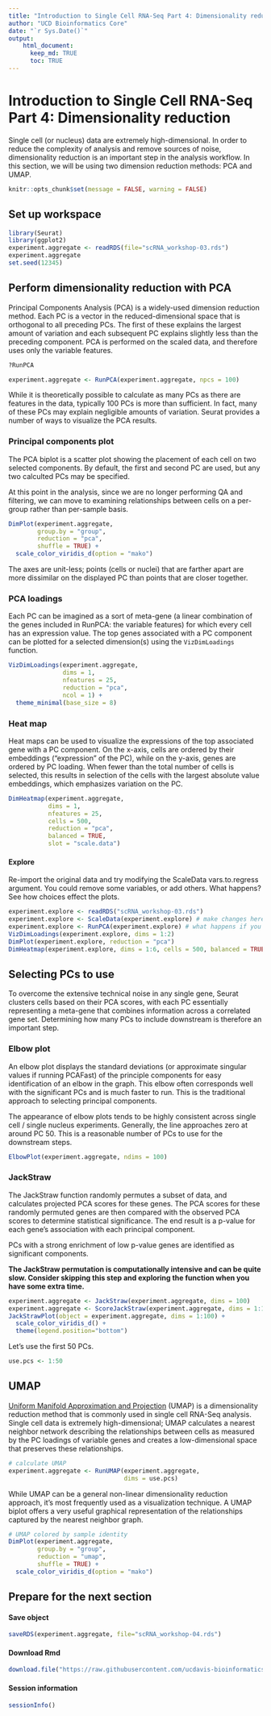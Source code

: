 ```yaml
---
title: "Introduction to Single Cell RNA-Seq Part 4: Dimensionality reduction"
author: "UCD Bioinformatics Core"
date: "`r Sys.Date()`"
output:
    html_document:
      keep_md: TRUE
      toc: TRUE
---
```


# Introduction to Single Cell RNA-Seq Part 4: Dimensionality reduction
Single cell (or nucleus) data are extremely high-dimensional. In order to reduce the complexity of analysis and remove sources of noise, dimensionality reduction is an important step in the analysis workflow. In this section, we will be using two dimension reduction methods: PCA and UMAP.
```r
knitr::opts_chunk$set(message = FALSE, warning = FALSE)
```

## Set up workspace
```r
library(Seurat)
library(ggplot2)
experiment.aggregate <- readRDS(file="scRNA_workshop-03.rds")
experiment.aggregate
set.seed(12345)
```

## Perform dimensionality reduction with PCA
Principal Components Analysis (PCA) is a widely-used dimension reduction method. Each PC is a vector in the reduced-dimensional space that is orthogonal to all preceding PCs. The first of these explains the largest amount of variation and each subsequent PC explains slightly less than the preceding component. PCA is performed on the scaled data, and therefore uses only the variable features. 
```r
?RunPCA
```

```r
experiment.aggregate <- RunPCA(experiment.aggregate, npcs = 100)
```

While it is theoretically possible to calculate as many PCs as there are features in the data, typically 100 PCs is more than sufficient. In fact, many of these PCs may explain negligible amounts of variation. Seurat provides a number of ways to visualize the PCA results.

### Principal components plot
The PCA biplot is a scatter plot showing the placement of each cell on two selected components. By default, the first and second PC are used, but any two calculted PCs may be specified.

At this point in the analysis, since we are no longer performing QA and filtering, we can move to examining relationships between cells on a per-group rather than per-sample basis.
```r
DimPlot(experiment.aggregate,
        group.by = "group",
        reduction = "pca",
        shuffle = TRUE) +
  scale_color_viridis_d(option = "mako")
```

The axes are unit-less; points (cells or nuclei) that are farther apart are more dissimilar on the displayed PC than points that are closer together.

### PCA loadings
Each PC can be imagined as a sort of meta-gene (a linear combination of the genes included in RunPCA: the variable features) for which every cell has an expression value. The top genes associated with a PC component can be plotted for a selected dimension(s) using the `VizDimLoadings` function.
```r
VizDimLoadings(experiment.aggregate,
               dims = 1,
               nfeatures = 25,
               reduction = "pca",
               ncol = 1) +
  theme_minimal(base_size = 8)
```

### Heat map
Heat maps can be used to visualize the expressions of the top associated gene with a PC component. On the x-axis, cells are ordered by their embeddings ("expression" of the PC), while on the y-axis, genes are ordered by PC loading. When fewer than the total number of cells is selected, this results in selection of the cells with the largest absolute value embeddings, which emphasizes variation on the PC.
```r
DimHeatmap(experiment.aggregate,
           dims = 1,
           nfeatures = 25,
           cells = 500,
           reduction = "pca",
           balanced = TRUE,
           slot = "scale.data")
```

#### Explore
Re-import the original data and try modifying the ScaleData vars.to.regress argument. You could remove some variables, or add others. What happens? See how choices effect the plots.
```r
experiment.explore <- readRDS("scRNA_workshop-03.rds")
experiment.explore <- ScaleData(experiment.explore) # make changes here to explore the data
experiment.explore <- RunPCA(experiment.explore) # what happens if you adjust npcs?
VizDimLoadings(experiment.explore, dims = 1:2)
DimPlot(experiment.explore, reduction = "pca")
DimHeatmap(experiment.explore, dims = 1:6, cells = 500, balanced = TRUE) # adjust parameters
```

## Selecting PCs to use
To overcome the extensive technical noise in any single gene, Seurat clusters cells based on their PCA scores, with each PC essentially representing a meta-gene that combines information across a correlated gene set. Determining how many PCs to include downstream is therefore an important step.

### Elbow plot
An elbow plot displays the standard deviations (or approximate singular values if running PCAFast) of the principle components for easy identification of an elbow in the graph. This elbow often corresponds well with the significant PCs and is much faster to run.  This is the traditional approach to selecting principal components.

The appearance of elbow plots tends to be highly consistent across single cell / single nucleus experiments. Generally, the line approaches zero at around PC 50. This is a reasonable number of PCs to use for the downstream steps.
```r
ElbowPlot(experiment.aggregate, ndims = 100)
```

### JackStraw
The JackStraw function randomly permutes a subset of data, and calculates projected PCA scores for these genes. The PCA scores for these randomly permuted genes are then compared with the observed PCA scores to determine statistical significance. The end result is a p-value for each gene's association with each principal component.

PCs with a strong enrichment of low p-value genes are identified as significant components.

**The JackStraw permutation is computationally intensive and can be quite slow. Consider skipping this step and exploring the function when you have some extra time.**
```r
experiment.aggregate <- JackStraw(experiment.aggregate, dims = 100)
experiment.aggregate <- ScoreJackStraw(experiment.aggregate, dims = 1:100)
JackStrawPlot(object = experiment.aggregate, dims = 1:100) +
  scale_color_viridis_d() +
  theme(legend.position="bottom")
```

Let's use the first 50 PCs.

```r
use.pcs <- 1:50
```

## UMAP
[Uniform Manifold Approximation and Projection](https://arxiv.org/pdf/1802.03426v3.pdf) (UMAP) is a dimensionality reduction method that is commonly used in single cell RNA-Seq analysis. Single cell data is extremely high-dimensional; UMAP calculates a nearest neighbor network describing the relationships between cells as measured by the PC loadings of variable genes and creates a low-dimensional space that preserves these relationships.
```r
# calculate UMAP
experiment.aggregate <- RunUMAP(experiment.aggregate,
                                dims = use.pcs)
```

While UMAP can be a general non-linear dimensionality reduction approach, it's most frequently used as a visualization technique. A UMAP biplot offers a very useful graphical representation of the relationships captured by the nearest neighbor graph.

```r
# UMAP colored by sample identity
DimPlot(experiment.aggregate,
        group.by = "group",
        reduction = "umap",
        shuffle = TRUE) +
  scale_color_viridis_d(option = "mako")
```

## Prepare for the next section

#### Save object
```r
saveRDS(experiment.aggregate, file="scRNA_workshop-04.rds")
```

#### Download Rmd
```r
download.file("https://raw.githubusercontent.com/ucdavis-bioinformatics-training/2024-December-Single-Cell-RNA-Seq-Analysis/main/data_analysis/05-clustering_celltype.Rmd", "05-clustering_celltype.Rmd")
```

#### Session information
```r
sessionInfo()
```
